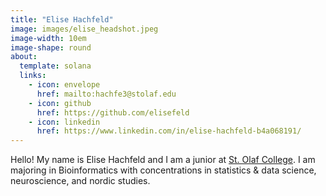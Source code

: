 ```yaml
---
title: "Elise Hachfeld"
image: images/elise_headshot.jpeg
image-width: 10em
image-shape: round
about: 
  template: solana
  links:
    - icon: envelope
      href: mailto:hachfe3@stolaf.edu
    - icon: github
      href: https://github.com/elisefeld
    - icon: linkedin
      href: https://www.linkedin.com/in/elise-hachfeld-b4a068191/
---
```


Hello! My name is Elise Hachfeld and I am a junior at [St. Olaf College](https://wp.stolaf.edu/). I am majoring in Bioinformatics with concentrations in statistics & data science, neuroscience, and nordic studies.
